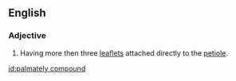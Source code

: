 ==English==

===Adjective===
{{en-adj|pos=[[palmately]] [[compound]]|-}}

# {{botany|of leaves}} Having more then three [[leaflet]]s attached directly to the [[petiole]].

[[id:palmately compound]]